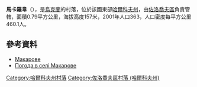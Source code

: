 {{coord|50|17|39|N|36|8|23|E|scale:100000_region:UA|display=title}}

'''馬卡羅韋'''（{{lang-uk|Макарове}}），是[[烏克蘭|烏克蘭]]的村落，位於該國東部[[哈爾科夫州|哈爾科夫州]]，由[[佐洛喬夫區_(哈爾科夫州)|佐洛喬夫區]]負責管轄，面積0.79平方公里，海拔高度157米，2001年人口363，人口密度每平方公里460.1人。

==參考資料==
*[http://w1.c1.rada.gov.ua/pls/z7502/A005?rdat1=09.01.2009&rf7571=33210 Макарове]{{dead link|date=2018年5月 |bot=InternetArchiveBot |fix-attempted=yes }}
* [http://weather.in.ua/ua/har'kovskaja/14381 Погода в селі Макарове] {{Wayback|url=http://weather.in.ua/ua/har%27kovskaja/14381 |date=20210121004426 }}

{{DEFAULTSORT:Макарове}}
[[Category:哈爾科夫州村落|Category:哈爾科夫州村落]]
[[Category:佐洛喬夫區村落_(哈爾科夫州)|Category:佐洛喬夫區村落 (哈爾科夫州)]]


{{Kharkiv-geo-stub}}